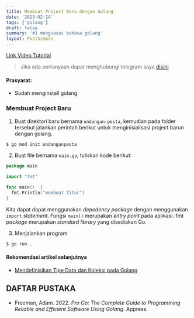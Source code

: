 ```yaml
---
title: Membuat Project Baru dengan Golang
date: '2023-02-14'
tags: ['golang']
draft: false
summary: '#1 menguasai bahasa golang'
layout: PostSimple
---
```


[Link Video Tutorial](https://youtu.be/CKy8fLNPN5k)

> Jika ada pertanyaan dapat menghubungi telegram saya [disini](https://t.me/adiprass28)

#### Prasyarat:

- Sudah menginstall golang

### Membuat Project Baru

1. Buat direktori baru bernama `undangan-pesta`, kemudian pada folder tersebut jalankan perintah berikut untuk menginisialisasi project barun dengan golang.

```sh
$ go mod init undanganpesta
```

2. Buat file bernama `main.go`, tuliskan kode berikut:

```go showLineNumbers
package main

import "fmt"

func main()  {
  fmt.Println("membuat fitur")
}
```

Kita dapat dapat menggunakan _depedency package_ dengan menggunakan `import` _statement_. Fungsi `main()` merupakan _entry point_ pada aplikasi. fmt _package_ merupakan _standard library_ yang disediakan Go.

3. Menjalankan program

```bash
$ go run .
```

#### Rekomendasi artikel selanjutnya

- [Mendefinisikan Tipe Data dan Koleksi pada Golang](mendefinisikan-tipe-data-dan-koleksi)

## DAFTAR PUSTAKA

- Freeman, Adam. 2022. _Pro Go: The Complete Guide to Programming Reliable and Efficient Software Using Golang_. Appress.
